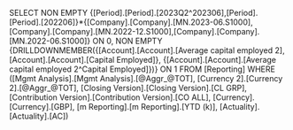 SELECT NON EMPTY {[Period].[Period].[2023Q2^202306],[Period].[Period].[202206]}*{[Company].[Company].[MN.2023-06.S1000],[Company].[Company].[MN.2022-12.S1000],[Company].[Company].[MN.2022-06.S1000]} ON 0, NON EMPTY {DRILLDOWNMEMBER({[Account].[Account].[Average capital employed 2],[Account].[Account].[Capital Employed]}, {[Account].[Account].[Average capital employed 2^Capital Employed]})} ON 1 FROM [Reporting] WHERE ([Mgmt Analysis].[Mgmt Analysis].[@Aggr_@TOT], [Currency 2].[Currency 2].[@Aggr_@TOT], [Closing Version].[Closing Version].[CL GRP], [Contribution Version].[Contribution Version].[CO ALL], [Currency].[Currency].[GBP], [m Reporting].[m Reporting].[YTD (k)], [Actuality].[Actuality].[AC])